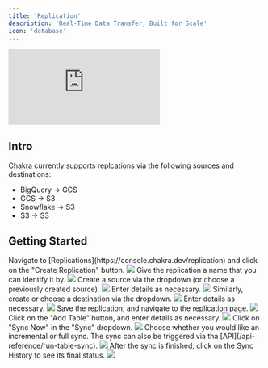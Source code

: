 ```yaml
---
title: 'Replication'
description: 'Real-Time Data Transfer, Built for Scale'
icon: 'database'
---
```


<div className='relative w-full aspect-video'>
  <iframe
    src='https://player.vimeo.com/video/1078221161?&badge=0&autopause=0&player_id=0&autoplay=1&muted=1&loop=1&controls=0&playsinline=true&dnt=1&app_id=58479&transparent=0'
    frameBorder='0'
    allow='autoplay; fullscreen; picture-in-picture; clipboard-write; encrypted-media'
    title='blog-video-1'
    data-ready='true'
    className='absolute top-0 left-0 w-full h-full'
  ></iframe>
</div>

## Intro

Chakra currently supports replcations via the following sources and destinations:

- BigQuery -> GCS
- GCS -> S3
- Snowflake -> S3
- S3 -> S3

## Getting Started

<Steps>
  <Step title='Create a Replication'>
    Navigate to [Replications](https://console.chakra.dev/replication) and click
    on the "Create Replication" button.
    <img src='/images/replication-1.png' />
  </Step>
  <Step title='Name the Replication'>
    Give the replication a name that you can identify it by.
    <img src='/images/replication-2.png' />
  </Step>
  <Step title='Create a Source'>
    Create a source via the dropdown (or choose a previously created source).
    <img src='/images/replication-3.png' />
    Enter details as necessary.
    <img src='/images/replication-6.png' />
  </Step>
  <Step title='Create a Destination'>
    Similarly, create or choose a destination via the dropdown.
    <img src='/images/replication-7.png' />
    Enter details as necessary.
    <img src='/images/replication-8.png' />
  </Step>
  <Step title='Save Replication'>
    Save the replication, and navigate to the replication page.
    <img src='/images/replication-11.png' />
  </Step>
  <Step title='Create a Table'>
    Click on the "Add Table" button, and enter details as necessary.
    <img src='/images/replication-12.png' />
  </Step>
  <Step title='Trigger Sync'>
    Click on "Sync Now" in the "Sync" dropdown.
    <img src='/images/replication-14.png' />
    Choose whether you would like an incremental or full sync. The sync can also
    be triggered via tha [API](/api-reference/run-table-sync).
    <img src='/images/replication-15.png' />
  </Step>
  <Step title='Verify Sync Result'>
    After the sync is finished, click on the Sync History to see its final
    status.
    <img src='/images/replication-17.png' />
  </Step>
</Steps>

